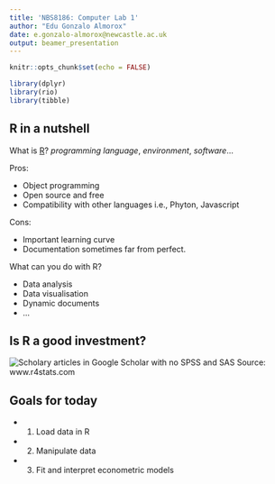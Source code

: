```yaml
---
title: 'NBS8186: Computer Lab 1'
author: "Edu Gonzalo Almorox"
date: e.gonzalo-almorox@newcastle.ac.uk
output: beamer_presentation
---
```


```r
knitr::opts_chunk$set(echo = FALSE)

library(dplyr)
library(rio)
library(tibble)
```




## R in a nutshell 

What is [R](https://www.r-project.org)?   _programming language_, _environment_, _software_...

Pros: 

  - Object programming 
  - Open source and free
  - Compatibility with other languages i.e., Phyton, Javascript

Cons:

  - Important learning curve 
  - Documentation sometimes far from perfect.
      
    
 What can you do with R?

  - Data analysis
  - Data visualisation
  - Dynamic documents
  - ... 


## Is R a good investment?

![_Scholary articles in Google Scholar with no SPSS and SAS_](http://i0.wp.com/r4stats.com/wp-content/uploads/2012/04/Fig_2e_ScholarlyImpactSubset.png)
Source: www.r4stats.com

## Goals for today



- 1. Load data in R
- 2. Manipulate data 
- 3. Fit and interpret econometric models 

